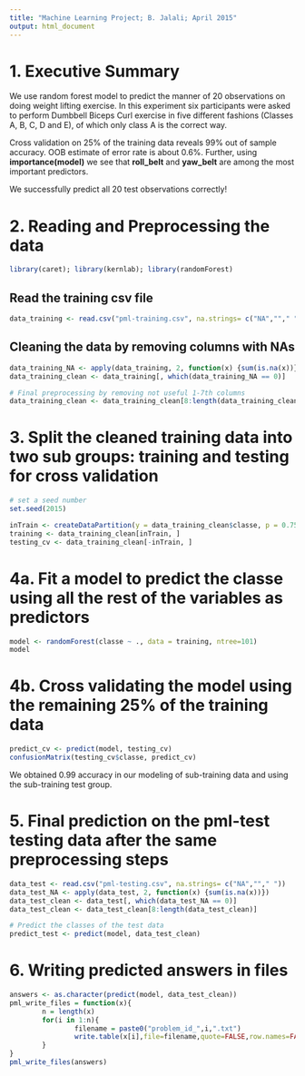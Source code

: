 ```yaml
---
title: "Machine Learning Project; B. Jalali; April 2015"
output: html_document
---
```


# 1. Executive Summary
We use random forest model to predict the manner of 20 observations on doing 
weight lifting exercise. In this experiment six participants were asked to perform 
Dumbbell Biceps Curl exercise in five different fashions (Classes A, B, C, D and E),
of which only class A is the correct way. 

Cross validation on 25% of the training data reveals 99% out of sample accuracy. 
OOB estimate of error rate is about 0.6%. Further, using **importance(model)** we see that **roll_belt** and **yaw_belt** are among the most important predictors.

We successfully predict all 20 test observations correctly!

# 2. Reading and Preprocessing the data 
```r
library(caret); library(kernlab); library(randomForest)
```

## Read the training csv file 
```r
data_training <- read.csv("pml-training.csv", na.strings= c("NA",""," "))
```

## Cleaning the data by removing columns with NAs
```r
data_training_NA <- apply(data_training, 2, function(x) {sum(is.na(x))})
data_training_clean <- data_training[, which(data_training_NA == 0)]

# Final preprocessing by removing not useful 1-7th columns
data_training_clean <- data_training_clean[8:length(data_training_clean)]
```

# 3. Split the cleaned training data into two sub groups: training and testing for cross validation
```r
# set a seed number
set.seed(2015)

inTrain <- createDataPartition(y = data_training_clean$classe, p = 0.75, list = FALSE)
training <- data_training_clean[inTrain, ]
testing_cv <- data_training_clean[-inTrain, ]
```

# 4a. Fit a model to predict the classe using all the rest of the variables as predictors
```r
model <- randomForest(classe ~ ., data = training, ntree=101)
model
```

# 4b. Cross validating the model using the remaining 25% of the training data
```r
predict_cv <- predict(model, testing_cv)
confusionMatrix(testing_cv$classe, predict_cv)
```

We obtained 0.99 accuracy in our modeling of sub-training data and using the 
sub-training test group. 

# 5. Final prediction on the pml-test testing data after the same preprocessing steps
```r
data_test <- read.csv("pml-testing.csv", na.strings= c("NA",""," "))
data_test_NA <- apply(data_test, 2, function(x) {sum(is.na(x))})
data_test_clean <- data_test[, which(data_test_NA == 0)]
data_test_clean <- data_test_clean[8:length(data_test_clean)]

# Predict the classes of the test data 
predict_test <- predict(model, data_test_clean)
```

# 6. Writing predicted answers in files
```r
answers <- as.character(predict(model, data_test_clean))
pml_write_files = function(x){
        n = length(x)
        for(i in 1:n){
                filename = paste0("problem_id_",i,".txt")
                write.table(x[i],file=filename,quote=FALSE,row.names=FALSE,col.names=FALSE)
        }
}
pml_write_files(answers)
```
